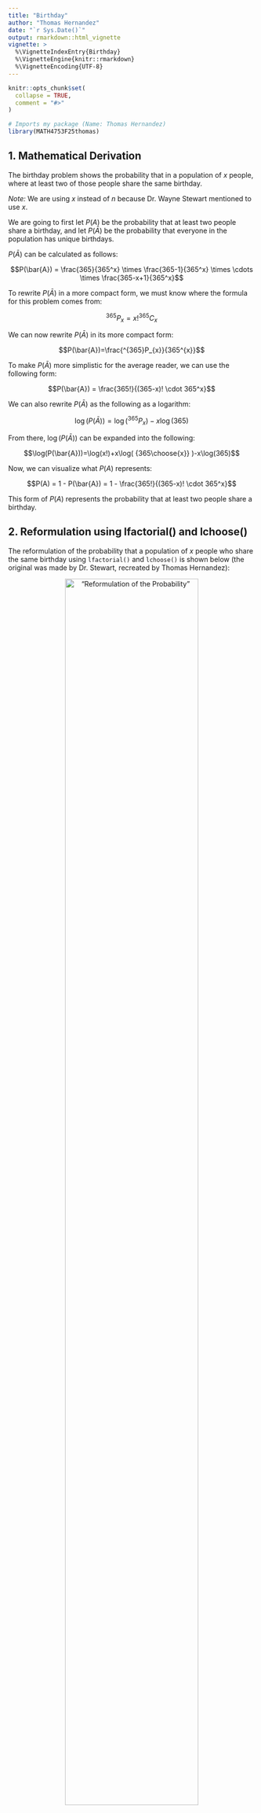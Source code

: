 ```yaml
---
title: "Birthday"
author: "Thomas Hernandez"
date: "`r Sys.Date()`"
output: rmarkdown::html_vignette
vignette: >
  %\VignetteIndexEntry{Birthday}
  %\VignetteEngine{knitr::rmarkdown}
  %\VignetteEncoding{UTF-8}
---
```


```r
knitr::opts_chunk$set(
  collapse = TRUE,
  comment = "#>"
)
```

```r
# Imports my package (Name: Thomas Hernandez)
library(MATH4753F25thomas)
```


## 1. Mathematical Derivation

The birthday problem shows the probability that in a population of $x$ people, where at least two of those people share the same birthday.

*Note:* We are using $x$ instead of $n$ because Dr. Wayne Stewart mentioned to use $x$.

We are going to first let $P(A)$ be the probability that at least two people share a birthday, and let $P(\bar{A})$ be the probability that everyone in the population has unique birthdays.

$P(\bar{A})$ can be calculated as follows:

$$P(\bar{A}) = \frac{365}{365^x} \times \frac{365-1}{365^x} \times \cdots \times \frac{365-x+1}{365^x}$$

To rewrite $P(\bar{A})$ in a more compact form, we must know where the formula for this problem comes from:

$$^{365}P_{x}=x!^{365}C_{x}$$

We can now rewrite $P(\bar{A})$ in its more compact form:

$$P(\bar{A})=\frac{^{365}P_{x}}{365^{x}}$$

To make $P(\bar{A})$ more simplistic for the average reader, we can use the following form:

$$P(\bar{A}) = \frac{365!}{(365-x)! \cdot 365^x}$$

We can also rewrite $P(\bar{A})$ as the following as a logarithm:

$$\log(P(\bar{A}))=\log(^{365}P_{x})-x\log(365)$$

From there, $\log(P(\bar{A}))$ can be expanded into the following:

$$\log(P(\bar{A}))=\log(x!)+x\log( {365\choose{x}} )-x\log(365)$$

Now, we can visualize what $P(A)$ represents:

$$P(A) = 1 - P(\bar{A}) = 1 - \frac{365!}{(365-x)! \cdot 365^x}$$

This form of $P(A)$ represents the probability that at least two people share a birthday.

## 2. Reformulation using lfactorial() and lchoose()

The reformulation of the probability that a population of $x$ people who share the same birthday using `lfactorial()` and `lchoose()` is shown below (the original was made by Dr. Stewart, recreated by Thomas Hernandez):

<center>
!["Reformulation of the Probability"](reformulation.jpeg){ width=80% }
</center>


## 3. The Birthday Function

This is what the birthday function contains inside the body:

```r
birthday=function(x){
  1 - exp(lchoose(365,x) + lfactorial(x) - x*log(365))
}
```

## 4. Example of the Birthday Function

This is an example of how the birthday function is used:

```r
birthday(x=20:25)
```
